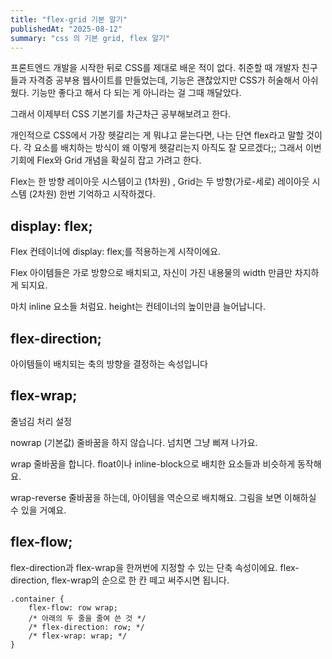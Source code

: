 ```yaml
---
title: "flex-grid 기본 알기"
publishedAt: "2025-08-12"
summary: "css 의 기본 grid, flex 알기"
---
```


프론트엔드 개발을 시작한 뒤로 CSS를 제대로 배운 적이 없다.
취준할 때 개발자 친구들과 자격증 공부용 웹사이트를 만들었는데, 기능은 괜찮았지만 CSS가 허술해서 아쉬웠다.
기능만 좋다고 해서 다 되는 게 아니라는 걸 그때 깨달았다.

그래서 이제부터 CSS 기본기를 차근차근 공부해보려고 한다.

개인적으로 CSS에서 가장 헷갈리는 게 뭐냐고 묻는다면, 나는 단연 flex라고 말할 것이다.
각 요소를 배치하는 방식이 왜 이렇게 헷갈리는지 아직도 잘 모르겠다;;
그래서 이번 기회에 Flex와 Grid 개념을 확실히 잡고 가려고 한다.

Flex는 한 방향 레이아웃 시스템이고 (1차원) , Grid는 두 방향(가로-세로) 레이아웃 시스템 (2차원) 한번 기억하고 시작하겠다.

## display: flex;

Flex 컨테이너에 display: flex;를 적용하는게 시작이에요.

Flex 아이템들은 가로 방향으로 배치되고, 자신이 가진 내용물의 width 만큼만 차지하게 되지요.

마치 inline 요소들 처럼요. height는 컨테이너의 높이만큼 늘어납니다.

<FlexGridFlex />

## flex-direction;

아이템들이 배치되는 축의 방향을 결정하는 속성입니다

<FlexGridFlexDirection />

## flex-wrap;

줄넘김 처리 설정

nowrap (기본값)
줄바꿈을 하지 않습니다. 넘치면 그냥 삐져 나가요.

wrap
줄바꿈을 합니다. float이나 inline-block으로 배치한 요소들과 비슷하게 동작해요.

wrap-reverse
줄바꿈을 하는데, 아이템을 역순으로 배치해요. 그림을 보면 이해하실 수 있을 거예요.

<FlexGridWrap />

## flex-flow;

flex-direction과 flex-wrap을 한꺼번에 지정할 수 있는 단축 속성이에요.
flex-direction, flex-wrap의 순으로 한 칸 떼고 써주시면 됩니다.

```React
.container {
	flex-flow: row wrap;
	/* 아래의 두 줄을 줄여 쓴 것 */
	/* flex-direction: row; */
	/* flex-wrap: wrap; */
}


```
